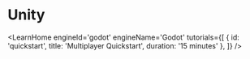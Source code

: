 
# Unity

<LearnHome
    engineId='godot'
    engineName='Godot'
    tutorials={[
        { id: 'quickstart', title: 'Multiplayer Quickstart', duration: '15 minutes' },
    ]} />
